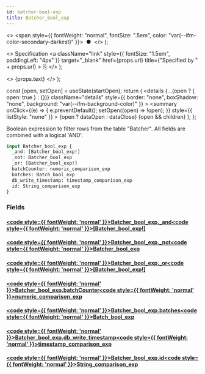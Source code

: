 ```yaml
---
id: batcher-bool-exp
title: Batcher_bool_exp
---
```


<head>
  <meta content="noindex" name="robots" />
  <meta charset="utf-8" />
</head>

  <>
    <span style={{ fontWeight: "normal", fontSize: ".5em", color: "var(--ifm-color-secondary-darkest)" }}>
      &nbsp;●&nbsp;
    </span>
  </>
);

  <>
    Specification
    <a
      className="link"
      style={{ fontSize: "1.5em", paddingLeft: "4px" }}
      target="_blank"
      href={props.url}
      title={"Specified by " + props.url}
    >
      ⎘
    </a>
  </>
);

  <>
    <span className={props.class}>{props.text}</span>
  </>
);


  const [open, setOpen] = useState(startOpen);
  return (
    <details
      {...(open ? { open: true } : {})}
      className="details"
      style={{ border: "none", boxShadow: "none", background: "var(--ifm-background-color)" }}
    >
      <summary
        onClick={(e) => {
          e.preventDefault();
          setOpen((open) => !open);
        }}
        style={{ listStyle: "none" }}
      >
        {open ? dataOpen : dataClose}
      </summary>
      {open && children}
    </details>
  );
};

Boolean expression to filter rows from the table "Batcher". All fields are combined with a logical 'AND'.

```graphql
input Batcher_bool_exp {
  _and: [Batcher_bool_exp!]
  _not: Batcher_bool_exp
  _or: [Batcher_bool_exp!]
  batchCounter: numeric_comparison_exp
  batches: Batch_bool_exp
  db_write_timestamp: timestamp_comparison_exp
  id: String_comparison_exp
}
```

### Fields

#### [<code style={{ fontWeight: 'normal' }}>Batcher_bool_exp.<b>\_and</b></code>](#)<Bullet />[<code style={{ fontWeight: 'normal' }}><b>[Batcher_bool_exp!]</b></code>](/docs/api/lockup/graphql/envio/inputs/batcher-bool-exp.mdx) <Badge class="badge badge--secondary " text="list"/> <Badge class="badge badge--secondary " text="input"/>

#### [<code style={{ fontWeight: 'normal' }}>Batcher_bool_exp.<b>\_not</b></code>](#)<Bullet />[<code style={{ fontWeight: 'normal' }}><b>Batcher_bool_exp</b></code>](/docs/api/lockup/graphql/envio/inputs/batcher-bool-exp.mdx) <Badge class="badge badge--secondary " text="input"/>

#### [<code style={{ fontWeight: 'normal' }}>Batcher_bool_exp.<b>\_or</b></code>](#)<Bullet />[<code style={{ fontWeight: 'normal' }}><b>[Batcher_bool_exp!]</b></code>](/docs/api/lockup/graphql/envio/inputs/batcher-bool-exp.mdx) <Badge class="badge badge--secondary " text="list"/> <Badge class="badge badge--secondary " text="input"/>

#### [<code style={{ fontWeight: 'normal' }}>Batcher_bool_exp.<b>batchCounter</b></code>](#)<Bullet />[<code style={{ fontWeight: 'normal' }}><b>numeric_comparison_exp</b></code>](/docs/api/lockup/graphql/envio/inputs/numeric-comparison-exp.mdx) <Badge class="badge badge--secondary " text="input"/>

#### [<code style={{ fontWeight: 'normal' }}>Batcher_bool_exp.<b>batches</b></code>](#)<Bullet />[<code style={{ fontWeight: 'normal' }}><b>Batch_bool_exp</b></code>](/docs/api/lockup/graphql/envio/inputs/batch-bool-exp.mdx) <Badge class="badge badge--secondary " text="input"/>

#### [<code style={{ fontWeight: 'normal' }}>Batcher_bool_exp.<b>db_write_timestamp</b></code>](#)<Bullet />[<code style={{ fontWeight: 'normal' }}><b>timestamp_comparison_exp</b></code>](/docs/api/lockup/graphql/envio/inputs/timestamp-comparison-exp.mdx) <Badge class="badge badge--secondary " text="input"/>

#### [<code style={{ fontWeight: 'normal' }}>Batcher_bool_exp.<b>id</b></code>](#)<Bullet />[<code style={{ fontWeight: 'normal' }}><b>String_comparison_exp</b></code>](/docs/api/lockup/graphql/envio/inputs/string-comparison-exp.mdx) <Badge class="badge badge--secondary " text="input"/>
